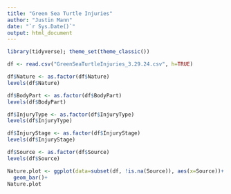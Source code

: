 ```yaml
---
title: "Green Sea Turtle Injuries"
author: "Justin Mann"
date: "`r Sys.Date()`"
output: html_document
---
```


```r
library(tidyverse); theme_set(theme_classic())
```

```r
df <- read.csv("GreenSeaTurtleInjuries_3.29.24.csv", h=TRUE)
```

```r
df$Nature <- as.factor(df$Nature)
levels(df$Nature)

df$BodyPart <- as.factor(df$BodyPart)
levels(df$BodyPart)

df$InjuryType <- as.factor(df$InjuryType)
levels(df$InjuryType)

df$InjuryStage <- as.factor(df$InjuryStage)
levels(df$InjuryStage)

df$Source <- as.factor(df$Source)
levels(df$Source)
```

```r
Nature.plot <- ggplot(data=subset(df, !is.na(Source)), aes(x=Source))+
  geom_bar()+
Nature.plot
```


